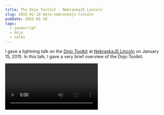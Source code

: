 ```yaml
---
title: The Dojo Toolkit - NebraskaJS Lincoln
slug: 2015-01-18-dojo-nebraskajs-lincoln
pubDate: 2015-01-18
tags:
  - javascript
  - dojo
  - talks
---
```



I gave a lightning talk on the [Dojo Toolkit](http://dojotoolkit.org) at [NebraskaJS Lincoln](http://nebraskajs.com) on January 15, 2015. In this talk, I gave a very brief overview of the Dojo Toolkit.

<Video videoId="JkF7nFwVWjU" />

**References:**

- [The Dojo Toolkit website](http://dojotoolkit.org)
- [Dojo on Github](https://github.com/dojo/dojo)
- [Dojo2 on Github](https://github.com/dojo/dojo2)
